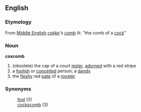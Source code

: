 == English ==
=== Etymology ===
From [[Middle English]] ''[[cokke]]'s [[comb]]'' ''lit.'' "the comb of a [[cock]]"

=== Noun ===
'''coxcomb'''
# (obsolete) the cap of a court [[jester]], [[adorned]] with a red stripe
# a [[foolish]] or [[conceited]] person; a [[dandy]]
# the [[fleshy]] red [[pate]] of a [[rooster]]
{{seeCites}}

=== Synonyms ===
:[[fool]] (2)
:[[cockscomb]] (3)
